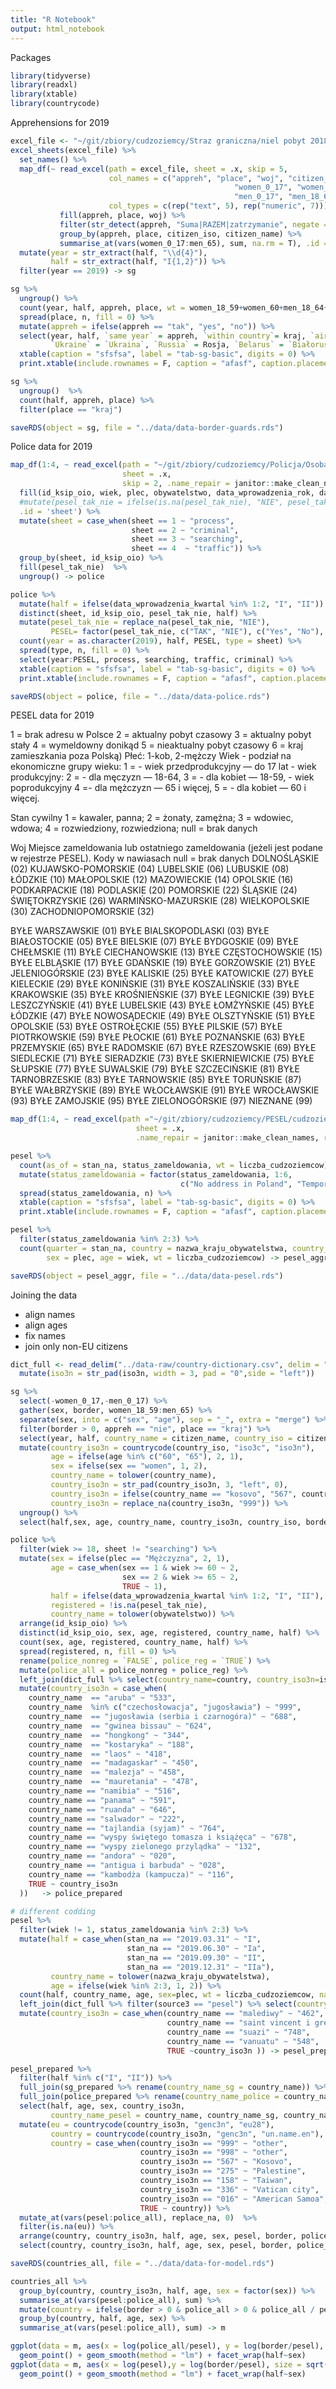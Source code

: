 ```yaml
---
title: "R Notebook"
output: html_notebook
---
```


Packages


```r
library(tidyverse)
library(readxl)
library(xtable)
library(countrycode)
```

Apprehensions for 2019

```r
excel_file <- "~/git/zbiory/cudzoziemcy/Straz graniczna/niel pobyt 2018-2019-szczegoly.xlsx"
excel_sheets(excel_file) %>%
  set_names() %>%
  map_df(~ read_excel(path = excel_file, sheet = .x, skip = 5, 
                      col_names = c("appreh", "place", "woj", "citizen_iso", "citizen_name", 
                                                  "women_0_17", "women_18_59", "women_60",
                                                  "men_0_17", "men_18_64", "men_65", "total"),
                      col_types = c(rep("text", 5), rep("numeric", 7))) %>%
           fill(appreh, place, woj) %>%
           filter(str_detect(appreh, "Suma|RAZEM|zatrzymanie", negate = T)) %>%
           group_by(appreh, place, citizen_iso, citizen_name) %>%
           summarise_at(vars(women_0_17:men_65), sum, na.rm = T), .id = "half") %>%
  mutate(year = str_extract(half, "\\d{4}"),
         half = str_extract(half, "I{1,2}")) %>%
  filter(year == 2019) -> sg
```

```r
sg %>%
  ungroup() %>%
  count(year, half, appreh, place, wt = women_18_59+women_60+men_18_64+men_65) %>%
  spread(place, n, fill = 0) %>%
  mutate(appreh = ifelse(appreh == "tak", "yes", "no")) %>%
  select(year, half, `same year` = appreh, `within country`= kraj, `airports` = `lotnicza zewnętrzna`,
         `Ukraine` = `Ukraina`, `Russia` = Rosja, `Belarus` = `Białoruś`) %>%
  xtable(caption = "sfsfsa", label = "tab-sg-basic", digits = 0) %>%
  print.xtable(include.rownames = F, caption = "afasf", caption.placement = "top", format.args = list(big.mark = ","))
```

```r
sg %>%
  ungroup()  %>%
  count(half, appreh, place) %>%
  filter(place == "kraj")
```

```r
saveRDS(object = sg, file = "../data/data-border-guards.rds")
```

Police data for 2019

```r
map_df(1:4, ~ read_excel(path = "~/git/zbiory/cudzoziemcy/Policja/Osoba-cudzoziemcy-rok 2019.xls",  
                         sheet = .x, 
                         skip = 2, .name_repair = janitor::make_clean_names) %>%
  fill(id_ksip_oio, wiek, plec, obywatelstwo, data_wprowadzenia_rok, data_wprowadzenia_kwartal),
  #mutate(pesel_tak_nie = ifelse(is.na(pesel_tak_nie), "NIE", pesel_tak_nie)),
  .id = 'sheet') %>%
  mutate(sheet = case_when(sheet == 1 ~ "process",
                           sheet == 2 ~ "criminal",
                           sheet == 3 ~ "searching",
                           sheet == 4  ~ "traffic")) %>%
  group_by(sheet, id_ksip_oio) %>%
  fill(pesel_tak_nie)  %>%
  ungroup() -> police

police %>%
  mutate(half = ifelse(data_wprowadzenia_kwartal %in% 1:2, "I", "II")) %>%
  distinct(sheet, id_ksip_oio, pesel_tak_nie, half) %>%
  mutate(pesel_tak_nie = replace_na(pesel_tak_nie, "NIE"), 
         PESEL= factor(pesel_tak_nie, c("TAK", "NIE"), c("Yes", "No"), ordered = T)) %>%
  count(year = as.character(2019), half, PESEL, type = sheet) %>%
  spread(type, n, fill = 0) %>%
  select(year:PESEL, process, searching, traffic, criminal) %>%
  xtable(caption = "sfsfsa", label = "tab-sg-basic", digits = 0) %>%
  print.xtable(include.rownames = F, caption = "afasf", caption.placement = "top", format.args = list(big.mark = ","))
```

```r
saveRDS(object = police, file = "../data/data-police.rds")
```

PESEL data for 2019

1 = brak adresu w Polsce 2 = aktualny pobyt czasowy 3 = aktualny pobyt stały 4 = wymeldowny donikąd 5 = nieaktualny pobyt czasowy 6 = kraj zamieszkania poza Polską)
Płeć: 1-kob, 2-mężczy
Wiek
- podział na ekonomiczne grupy wieku: 1 = - wiek przedprodukcyjny — do 17 lat
- wiek produkcyjny: 2 = - dla męczyzn — 18-64, 3 = - dla kobiet — 18-59,
- wiek poprodukcyjny 4 =- dla mężczyzn — 65 i więcej, 5 = - dla kobiet — 60 i więcej.

Stan cywilny
1 = kawaler, panna; 2 = żonaty, zamężna; 3 = wdowiec, wdowa; 4 = rozwiedziony, rozwiedziona; null = brak danych

Woj
Miejsce zameldowania lub ostatniego zameldowania (jeżeli jest podane w rejestrze PESEL).
Kody w nawiasach
null = brak danych
DOLNOŚLĄSKIE (02) KUJAWSKO-POMORSKIE (04) LUBELSKIE (06) LUBUSKIE (08) ŁÓDZKIE (10) MAŁOPOLSKIE (12) MAZOWIECKIE (14) OPOLSKIE (16) PODKARPACKIE (18) PODLASKIE (20) POMORSKIE (22) ŚLĄSKIE (24) ŚWIĘTOKRZYSKIE (26) WARMIŃSKO-MAZURSKIE (28) WIELKOPOLSKIE (30) ZACHODNIOPOMORSKIE (32)

BYŁE WARSZAWSKIE (01) BYŁE BIALSKOPODLASKI (03) BYŁE BIAŁOSTOCKIE (05) BYŁE BIELSKIE (07) BYŁE BYDGOSKIE (09) BYŁE CHEŁMSKIE (11) BYŁE CIECHANOWSKIE (13) BYŁE CZĘSTOCHOWSKIE (15) BYŁE ELBLĄSKIE (17) BYŁE GDAŃSKIE (19) BYŁE GORZOWSKIE (21) BYŁE JELENIOGÓRSKIE (23) BYŁE KALISKIE (25) BYŁE KATOWICKIE (27) BYŁE KIELECKIE (29) BYŁE KONIŃSKIE (31) BYŁE KOSZALIŃSKIE (33) BYŁE KRAKOWSKIE (35) BYŁE KROŚNIEŃSKIE (37) BYŁE LEGNICKIE (39) BYŁE LESZCZYŃSKIE (41) BYŁE LUBELSKIE (43) BYŁE ŁOMŻYŃSKIE (45) BYŁE ŁÓDZKIE (47) BYŁE NOWOSĄDECKIE (49) BYŁE OLSZTYŃSKIE (51) BYŁE OPOLSKIE (53) BYŁE OSTROŁĘCKIE (55) BYŁE PILSKIE (57) BYŁE PIOTRKOWSKIE (59) BYŁE PŁOCKIE (61) BYŁE POZNAŃSKIE (63) BYŁE PRZEMYSKIE (65) BYŁE RADOMSKIE (67) BYŁE RZESZOWSKIE (69) BYŁE SIEDLECKIE (71) BYŁE SIERADZKIE (73) BYŁE SKIERNIEWICKIE (75) BYŁE SŁUPSKIE (77) BYŁE SUWALSKIE (79) BYŁE SZCZECIŃSKIE (81) BYŁE TARNOBRZESKIE (83) BYŁE TARNOWSKIE (85) BYŁE TORUŃSKIE (87) BYŁE WAŁBRZYSKIE (89) BYŁE WŁOCŁAWSKIE (91) BYŁE WROCŁAWSKIE (93) BYŁE ZAMOJSKIE (95) BYŁE ZIELONOGÓRSKIE (97) NIEZNANE (99)


```r
map_df(1:4, ~ read_excel(path ="~/git/zbiory/cudzoziemcy/PESEL/cudzoziemcy-pesel-2019.xlsx",
                            sheet = .x, 
                            .name_repair = janitor::make_clean_names, range = cell_cols(1:14))) -> pesel
```

```r
pesel %>%
  count(as_of = stan_na, status_zameldowania, wt = liczba_cudzoziemcow) %>%
  mutate(status_zameldowania = factor(status_zameldowania, 1:6, 
                                      c("No address in Poland", "Temporal", "Permanent", "Deregistered", "Out-of-date temporal", "Outside Poland"))) %>%
  spread(status_zameldowania, n) %>%
  xtable(caption = "sfsfsa", label = "tab-sg-basic", digits = 0) %>%
  print.xtable(include.rownames = F, caption = "afasf", caption.placement = "top", format.args = list(big.mark = ","))
```


```r
pesel %>%
  filter(status_zameldowania %in% 2:3) %>%
  count(quarter = stan_na, country = nazwa_kraju_obywatelstwa, country_code = kod_kraju_obywatelstwa, 
        sex = plec, age = wiek, wt = liczba_cudzoziemcow) -> pesel_aggr
```

```r
saveRDS(object = pesel_aggr, file = "../data/data-pesel.rds")
```

Joining the data

- align names
- align ages
- fix names
- join only non-EU citizens

```r
dict_full <- read_delim("../data-raw/country-dictionary.csv", delim = ";") %>%
  mutate(iso3n = str_pad(iso3n, width = 3, pad = "0",side = "left"))
```


```r
sg %>%
  select(-women_0_17,-men_0_17) %>%
  gather(sex, border, women_18_59:men_65) %>%
  separate(sex, into = c("sex", "age"), sep = "_", extra = "merge") %>%
  filter(border > 0, appreh == "nie", place == "kraj") %>%
  select(year, half, country_name = citizen_name, country_iso = citizen_iso, sex, age, border) %>%
  mutate(country_iso3n = countrycode(country_iso, "iso3c", "iso3n"),
         age = ifelse(age %in% c("60", "65"), 2, 1),
         sex = ifelse(sex == "women", 1, 2),
         country_name = tolower(country_name),
         country_iso3n = str_pad(country_iso3n, 3, "left", 0),
         country_iso3n = ifelse(country_name == "kosovo", "567", country_iso3n),
         country_iso3n = replace_na(country_iso3n, "999")) %>%
  ungroup() %>%
  select(half,sex, age, country_name, country_iso3n, country_iso, border) -> sg_prepared
```

```r
police %>%
  filter(wiek >= 18, sheet != "searching") %>%
  mutate(sex = ifelse(plec == "Mężczyzna", 2, 1),
         age = case_when(sex == 1 & wiek >= 60 ~ 2,
                         sex == 2 & wiek >= 65 ~ 2,
                         TRUE ~ 1),
         half = ifelse(data_wprowadzenia_kwartal %in% 1:2, "I", "II"),
         registered = !is.na(pesel_tak_nie),
         country_name = tolower(obywatelstwo)) %>%
  arrange(id_ksip_oio) %>%
  distinct(id_ksip_oio, sex, age, registered, country_name, half) %>%
  count(sex, age, registered, country_name, half) %>%
  spread(registered, n, fill = 0) %>%
  rename(police_nonreg = `FALSE`, police_reg = `TRUE`) %>%
  mutate(police_all = police_nonreg + police_reg) %>%
  left_join(dict_full %>% select(country_name=country, country_iso3n=iso3n)) %>%
  mutate(country_iso3n = case_when(
    country_name  == "aruba" ~ "533",
    country_name  %in% c("czechosłowacja", "jugosławia") ~ "999",
    country_name  == "jugosławia (serbia i czarnogóra)" ~ "688", 
    country_name  == "gwinea bissau" ~ "624",
    country_name  == "hongkong" ~ "344",
    country_name  == "kostaryka" ~ "188",
    country_name  == "laos" ~ "418",
    country_name  == "madagaskar" ~ "450",
    country_name  == "malezja" ~ "458",
    country_name  == "mauretania" ~ "478",
    country_name == "namibia" ~ "516",
    country_name == "panama" ~ "591",
    country_name == "ruanda" ~ "646",
    country_name == "salwador" ~ "222",
    country_name == "tajlandia (syjam)" ~ "764",
    country_name == "wyspy świętego tomasza i książęca" ~ "678",
    country_name == "wyspy zielonego przylądka" ~ "132",
    country_name == "andora" ~ "020",
    country_name == "antigua i barbuda" ~ "028",
    country_name == "kambodża (kampucza)" ~ "116",
    TRUE ~ country_iso3n
  ))   -> police_prepared


```

```r
# different codding
pesel %>%
  filter(wiek != 1, status_zameldowania %in% 2:3) %>%
  mutate(half = case_when(stan_na == "2019.03.31" ~ "I",
                          stan_na == "2019.06.30" ~ "Ia",
                          stan_na == "2019.09.30" ~ "II",
                          stan_na == "2019.12.31" ~ "IIa"),
         country_name = tolower(nazwa_kraju_obywatelstwa),
         age = ifelse(wiek %in% 2:3, 1, 2)) %>%
  count(half, country_name, age, sex=plec, wt = liczba_cudzoziemcow, name = "pesel") %>%
  left_join(dict_full %>% filter(source3 == "pesel") %>% select(country_name=country, country_iso3n=iso3n)) %>%
  mutate(country_iso3n = case_when(country_name == "malediwy" ~ "462",
                                   country_name == "saint vincent i grenadyny" ~ "670",
                                   country_name == "suazi" ~ "748",
                                   country_name == "vanuatu" ~ "548",
                                   TRUE ~country_iso3n )) -> pesel_prepared
```

```r
pesel_prepared %>%
  filter(half %in% c("I", "II")) %>%
  full_join(sg_prepared %>% rename(country_name_sg = country_name)) %>%
  full_join(police_prepared %>% rename(country_name_police = country_name)) %>% 
  select(half, age, sex, country_iso3n, 
         country_name_pesel = country_name, country_name_sg, country_name_police, pesel, border, matches("police")) %>%
  mutate(eu = countrycode(country_iso3n, "genc3n", "eu28"),
         country = countrycode(country_iso3n, "genc3n", "un.name.en"),
         country = case_when(country_iso3n == "999" ~ "other",
                             country_iso3n == "998" ~ "other",
                             country_iso3n == "567" ~ "Kosovo",
                             country_iso3n == "275" ~ "Palestine",
                             country_iso3n == "158" ~ "Taiwan",
                             country_iso3n == "336" ~ "Vatican city",
                             country_iso3n == "016" ~ "American Samoa",
                             TRUE ~ country)) %>%
  mutate_at(vars(pesel:police_all), replace_na, 0)  %>%
  filter(is.na(eu)) %>%
  arrange(country, country_iso3n, half, age, sex, pesel, border, police_nonreg, police_reg, police_all) %>%
  select(country, country_iso3n, half, age, sex, pesel, border, police_nonreg, police_reg, police_all) -> countries_all
```

```r
saveRDS(countries_all, file = "../data/data-for-model.rds")
```

```r
countries_all %>%
  group_by(country, country_iso3n, half, age, sex = factor(sex)) %>%
  summarise_at(vars(pesel:police_all), sum) %>%
  mutate(country = ifelse(border > 0 & police_all > 0 & police_all / pesel < 1, country, "other")) %>%
  group_by(country, half, age, sex) %>%
  summarise_at(vars(pesel:police_all), sum) -> m
```


```r
ggplot(data = m, aes(x = log(police_all/pesel), y = log(border/pesel), size = sqrt(pesel))) + 
  geom_point() + geom_smooth(method = "lm") + facet_wrap(half~sex)
ggplot(data = m, aes(x = log(pesel),y = log(border/pesel), size = sqrt(pesel))) + 
  geom_point() + geom_smooth(method = "lm") + facet_wrap(half~sex)
```

